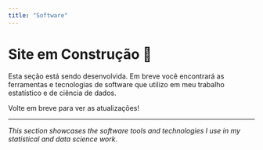 ```yaml
---
title: "Software"
---
```


# Site em Construção 🚧

Esta seção está sendo desenvolvida. Em breve você encontrará as ferramentas e tecnologias de software que utilizo em meu trabalho estatístico e de ciência de dados.

Volte em breve para ver as atualizações!

---

*This section showcases the software tools and technologies I use in my statistical and data science work.*